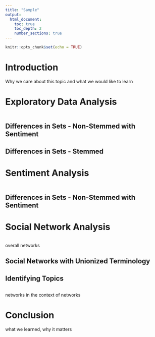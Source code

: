 ```yaml
---
title: "Sample"
output:
  html_document:
    toc: true
    toc_depth: 2
    number_sections: true
---
```


```r
knitr::opts_chunk$set(echo = TRUE)
```

# Introduction

Why we care about this topic and what we would like to learn

# Exploratory Data Analysis

```r

```

## Differences in Sets - Non-Stemmed with Sentiment

## Differences in Sets - Stemmed

# Sentiment Analysis

```r

```

## Differences in Sets - Non-Stemmed with Sentiment

# Social Network Analysis

```r

```

overall networks

## Social Networks with Unionized Terminology

## Identifying Topics

```r

```

networks in the context of networks

# Conclusion

what we learned, why it matters
